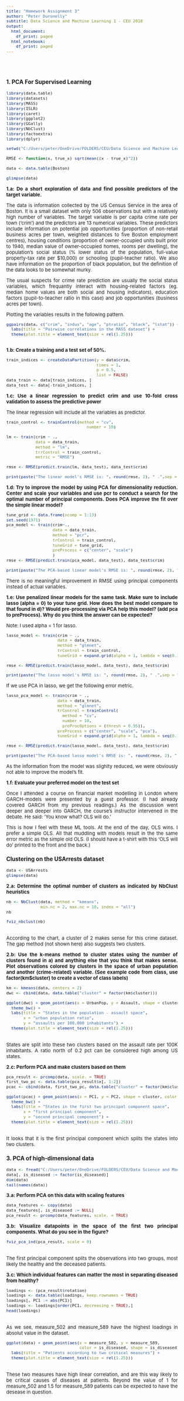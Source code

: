 ```yaml
---
title: "Homework Assignment 3"
author: "Peter Duronelly"
subtitle: Data Science and Machine Learning 1 - CEU 2018
output:
  html_document:
    df_print: paged
  html_notebook:
    df_print: paged
---
```


<style>
body {
text-align: justify;
font-size: 13px}
</style>
<br>
<br>

### 1. PCA For Supervised Learning

```r
library(data.table)
library(datasets)
library(MASS)
library(ISLR)
library(caret)
library(ggplot2)
library(GGally)
library(NbClust)
library(factoextra)
library(dplyr)

setwd("C:/Users/peter/OneDrive/FOLDERS/CEU/Data Science and Machine Learning 1/Homeworks")

RMSE <- function(x, true_x) sqrt(mean((x - true_x)^2))

data <- data.table(Boston)

glimpse(data)
```

**1.a: Do a short exploration of data and find possible predictors of the target variable.**

The data is information collected by the US Census Service in the area of Boston. It is a small dataset with only 506 observations but with a relatively high number of variables. The target variable is per capita crime rate per town ('crim') and the predictors are 13 numerical variables. These predictors include information on potential job opportunities (proportion of non-retail business acres per town, weighted distances to five Boston employment centres), housing conditions (proportion of owner-occupied units built prior to 1940, median value of owner-occupied homes, rooms per dwelling), the population's social status (% lower status of the population, full-value property-tax rate per $10,000) or schooling (pupil-teacher ratio). We also have information on the proportion of black population, but the definition of the data looks to be somewhat murky. 

The usual suspects for crime rate prediction are usually the social status variables, which frequantly interact with housing-related factors (eg. median home values are both social and housing indicators), education factors (pupil-to-teacher ratio in this case) and job opportunities (business acres per town).

Plotting the variables results in the following pattern. 

```r
ggpairs(data, c("crim", "indus", "age", "ptratio", "black", "lstat")) + 
  labs(title = "Pairwise correlations in the MASS dataset") + 
  theme(plot.title = element_text(size = rel(1.25))) 
  
```

**1.b: Create a training and a test set of 50%.**

```r
train_indices <- createDataPartition(y = data$crim,
                                     times = 1,
                                     p = 0.5,
                                     list = FALSE)
data_train <- data[train_indices, ]
data_test <- data[-train_indices, ]
```

**1.c: Use a linear regression to predict crim and use 10-fold cross validation to assess the predictive power**

The linear regression will include all the variables as predictor. 

```r
train_control <- trainControl(method = "cv", 
                                 number = 10)

lm <- train(crim ~ .,
            data = data_train,
            method = "lm",
            trrControl = train_control,
            metric = "RMSE")

rmse <- RMSE(predict.train(lm, data_test), data_test$crim)

print(paste("The linear model's RMSE is: ", round(rmse, 2), " .",sep = ""))

```

**1.d: Try to improve the model by using PCA for dimensionality reduction. Center and scale your variables and use pcr to conduct a search for the optimal number of principal components. Does PCA improve the fit over the simple linear model?**


```r
tune_grid <- data.frame(ncomp = 1:13)
set.seed(1971)
pca_model <- train(crim~.,
                   data = data_train, 
                   method = "pcr",
                   trControl = train_control,
                   tuneGrid = tune_grid,
                   preProcess = c("center", "scale")
                   )
rmse <- RMSE(predict.train(pca_model, data_test), data_test$crim)

print(paste("The PCA-based linear model's RMSE is: ", round(rmse, 2), " .",sep = ""))
```
There is no meaningful improvement in RMSE using principal components instead of actual variables. 


**1.e: Use penalized linear models for the same task. Make sure to include lasso (alpha = 0) to your tune grid. How does the best model compare to that found in d)? Would pre-processing via PCA help this model? (add pca to preProcess). Why do you think the answer can be expected?**

Note: I used alpha = 1 for lasso. 

```r
lasso_model <- train(crim ~ .,
                     data = data_train,
                     method = "glmnet",
                     trControl = train_control,
                     tuneGrid = expand.grid(alpha = 1, lambda = seq(0.1, 1.0, 0.1)))

rmse <- RMSE(predict.train(lasso_model, data_test), data_test$crim)

print(paste("The lasso model's RMSE is: ", round(rmse, 2), " .",sep = ""))
```
If we use PCA in lasso, we get the following error metric.
```r

lasso_pca_model <- train(crim ~ .,
                     data = data_train,
                     method = "glmnet",
                     trControl = trainControl(
                       method = "cv",
                       number = 10,
                       preProcOptions = (thresh = 0.95)),
                     preProcess = c("center", "scale", "pca"),
                     tuneGrid = expand.grid(alpha = 1, lambda = seq(0.1, 1.0, 0.1)))

rmse <- RMSE(predict.train(lasso_model, data_test), data_test$crim)

print(paste("The PCA-based lasso model's RMSE is: ", round(rmse, 2), " .",sep = ""))

```
As the information from the model was slighlty reduced, we were obviously not able to improve the model's fit. 

**1.f: Evaluate your preferred model on the test set**

Once I attended a course on financial market modelling in London where GARCH-models were presented by a guest professor. (I had already covered GARCH from my previous readings.) As the discussion went deeper and deeper into GARCH, the course's instructor intervened in the debate. He said: 'You know what? OLS will do.'

This is how I feel with these ML tools. At the end of the day, OLS wins. I prefer a simple OLS. All that muddling with models result in the the same error metric as the simple old OLS. (I should have a t-shirt with this 'OLS will do' printed to the front and the back.)


### Clustering on the USArrests dataset

```r
data <- USArrests
glimpse(data)
```

**2.a: Determine the optimal number of clusters as indicated by NbClust heuristics**

```r
nb <- NbClust(data, method = "kmeans", 
              min.nc = 2, max.nc = 10, index = "all")
nb
```
```r
fviz_nbclust(nb) 
```

<br>According to the chart, a cluster of 2 makes sense for this crime dataset. The gap method (not shown here) also suggests two clusters. 

**2.b: Use the k-means method to cluster states using the number of clusters found in a) and anything else that you think that makes sense. Plot observations colored by clusters in the space of urban population and another (crime-related) variable. (See example code from class, use  factor(km$cluster) to create a vector of class labels)**


```r
km <- kmeans(data, centers = 2)
dwc <- cbind(data, data.table("cluster" = factor(km$cluster)))

ggplot(dwc) + geom_point(aes(x = UrbanPop, y = Assault, shape = cluster, color = cluster)) + 
  theme_bw() + 
  labs(title = "States in the population - assault space", 
       x = "urban population ratio",
       y = "assaults per 100,000 inhabitants") + 
  theme(plot.title = element_text(size = rel(1.25))) 
```
<br>
States are split into these two clusters based on the assault rate per 100K inhabitants. A ratio north of 0.2 pct can be considered high among US states. 


**2.c: Perform PCA and make clusters based on them**

```r
pca_result <- prcomp(data, scale. = TRUE)
first_two_pc <- data.table(pca_result$x[, 1:2])
pcac <- cbind(data, first_two_pc, data.table("cluster" = factor(km$cluster)))

ggplot(pcac) + geom_point(aes(x = PC1, y = PC2, shape = cluster, color = cluster)) + 
  theme_bw() + 
  labs(title = "States in the first two principal component space", 
       x = "first principal component",
       y = "second principal component") + 
  theme(plot.title = element_text(size = rel(1.25)))
```
<br>
It looks that it is the first principal component which splits the states into two clusters. 


### 3. PCA of high-dimensional data

```r
data <- fread("C:/Users/peter/OneDrive/FOLDERS/CEU/Data Science and Machine Learning 1/teach-ML-CEU-master-bizanalytics/data/gene_data_from_ISLR_ch_10/gene_data.csv")
data[, is_diseased := factor(is_diseased)]
dim(data)
tail(names(data))

```


**3.a: Perform PCA on this data with scaling features**

```r

data_features <- copy(data)
data_features[, is_diseased := NULL]
pca_result <- prcomp(data_features, scale. = TRUE)


```

**3.b: Visualize datapoints in the space of the first two principal components. What do you see in the figure?**

```r
fviz_pca_ind(pca_result, scale = 0)

```
<br>The first principal component splits the observations into two groups, most likely the healthy and the deceased patients. 

**3.c: Which individual features can matter the most in separating diseased from healthy?**

```r
loadings <- (pca_result$rotation)
loadings <- data.table(loadings, keep.rownames = TRUE)
loadings[, PC1 := abs(PC1)]
loadings <- loadings[order(PC1, decreasing = TRUE),]
head(loadings)

```

 <br> 
 As we see, measure_502 and measure_589 have the highest loadings in absolut value in the dataset. 
 
 
 
```r

ggplot(data) + geom_point(aes(x = measure_502, y = measure_589, 
                              color = is_diseased, shape = is_diseased) ) + theme_bw() + 
  labs(title = "Patients according to two critical measures") + 
  theme(plot.title = element_text(size = rel(1.25)))
```
<br>
These two measures have high linear correlation, and are this way likely to be critical causes of diseases at patients. Beyond the value of 1 for measure_502 and 1.5 for measure_589 patients can be expected to have the desease in question. 